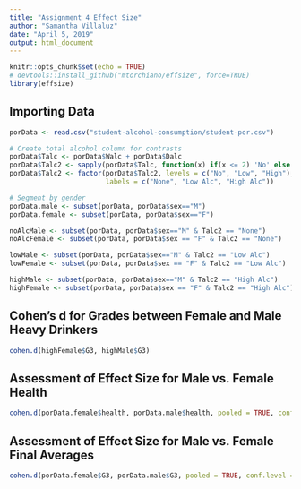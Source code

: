 ```yaml
---
title: "Assignment 4 Effect Size"
author: "Samantha Villaluz"
date: "April 5, 2019"
output: html_document
---
```


```r
knitr::opts_chunk$set(echo = TRUE)
# devtools::install_github("mtorchiano/effsize", force=TRUE)
library(effsize)
```

## Importing Data

```r
porData <- read.csv("student-alcohol-consumption/student-por.csv")

# Create total alcohol column for contrasts
porData$Talc <- porData$Walc + porData$Dalc
porData$Talc2 <- sapply(porData$Talc, function(x) if(x <= 2) 'No' else if(x<=6) 'Low' else 'High')
porData$Talc2 <- factor(porData$Talc2, levels = c("No", "Low", "High"), 
                        labels = c("None", "Low Alc", "High Alc"))

# Segment by gender
porData.male <- subset(porData, porData$sex=="M")
porData.female <- subset(porData, porData$sex=="F")

noAlcMale <- subset(porData, porData$sex=="M" & Talc2 == "None")
noAlcFemale <- subset(porData, porData$sex == "F" & Talc2 == "None")

lowMale <- subset(porData, porData$sex=="M" & Talc2 == "Low Alc")
lowFemale <- subset(porData, porData$sex == "F" & Talc2 == "Low Alc")

highMale <- subset(porData, porData$sex=="M" & Talc2 == "High Alc")
highFemale <- subset(porData, porData$sex == "F" & Talc2 == "High Alc")


```
## Cohen's d for Grades between Female and Male Heavy Drinkers
```r
cohen.d(highFemale$G3, highMale$G3)
```


## Assessment of Effect Size for Male vs. Female Health
```r
cohen.d(porData.female$health, porData.male$health, pooled = TRUE, conf.level = 0.95)
```

## Assessment of Effect Size for Male vs. Female Final Averages
```r
cohen.d(porData.female$G3, porData.male$G3, pooled = TRUE, conf.level = 0.95)
```




